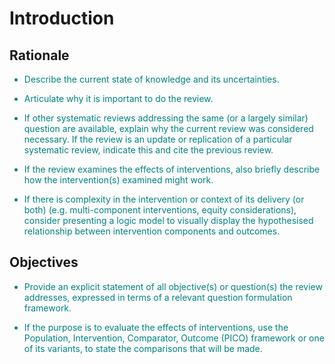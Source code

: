 # Introduction

## Rationale

<div style='color: teal;'>

- Describe the current state of knowledge and its uncertainties.

- Articulate why it is important to do the review.

- If other systematic reviews addressing the same (or a largely similar) question are available, explain why the current review was considered necessary. If the review is an update or replication of a particular systematic review, indicate this and cite the previous review.

- If the review examines the effects of interventions, also briefly describe how the intervention(s) examined might work.

- If there is complexity in the intervention or context of its delivery (or both) (e.g. multi-component interventions, equity considerations), consider presenting a logic model to visually display the hypothesised relationship between intervention components and outcomes.
</div>





## Objectives

<div style='color: teal;'>

- Provide an explicit statement of all objective(s) or question(s) the review addresses, expressed in terms of a relevant question formulation framework.

- If the purpose is to evaluate the effects of interventions, use the Population, Intervention, Comparator, Outcome (PICO) framework or one of its variants, to state the comparisons that will be made.
</div>